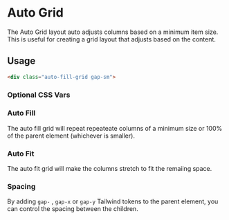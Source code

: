 

<Meta of={AutoGridStories} />

# Auto Grid

The Auto Grid layout auto adjusts columns based on a minimum item size. This is useful for creating a grid layout that adjusts based on the content.


## Usage 

```html
<div class="auto-fill-grid gap-sm">
```

### Optional CSS Vars

<Controls />


### Auto Fill 

The auto fill grid will repeat repeateate columns of a minimum size or 100% of the parent element (whichever is smaller).

<Canvas of={AutoGridStories.Fill}>
    <Story />
</Canvas>


### Auto Fit

The auto fit grid will make the columns stretch to fit the remaiing space.

<Canvas of={AutoGridStories.Fit}>
    <Story />
</Canvas>


### Spacing

By adding `gap-` , `gap-x` or `gap-y` Tailwind tokens to the parent element, you can control the spacing between the children.

<Canvas of={AutoGridStories.Gap}>
    <Story />
</Canvas>